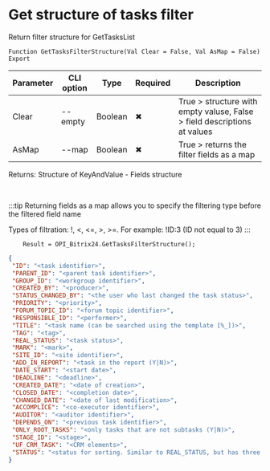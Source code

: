 ﻿---
sidebar_position: 27
---


# Get structure of tasks filter
 Return filter structure for GetTasksList



`Function GetTasksFilterStructure(Val Clear = False, Val AsMap = False) Export`

  | Parameter | CLI option | Type | Required | Description |
  |-|-|-|-|-|
  | Clear | --empty | Boolean | &#x2716; | True > structure with empty valuse, False > field descriptions at values |
  | AsMap | --map | Boolean | &#x2716; | True > returns the filter fields as a map |

  
  Returns:  Structure of KeyAndValue - Fields structure

<br/>

:::tip
Returning fields as a map allows you to specify the filtering type before the filtered field name

 Types of filtration: !, &lt;, &lt;=, &gt;, &gt;=. For example: !ID:3 (ID not equal to 3)
:::
<br/>


```bsl title="1C:Enterprise/OneScript code example"
    Result = OPI_Bitrix24.GetTasksFilterStructure();
```
 



```json title="Result"
{
 "ID": "<task identifier>",
 "PARENT_ID": "<parent task identifier>",
 "GROUP_ID": "<workgroup identifier>",
 "CREATED_BY": "<producer>",
 "STATUS_CHANGED_BY": "<the user who last changed the task status>",
 "PRIORITY": "<priority>",
 "FORUM_TOPIC_ID": "<forum topic identifier>",
 "RESPONSIBLE_ID": "<performer>",
 "TITLE": "<task name (can be searched using the template [%_])>",
 "TAG": "<tag>",
 "REAL_STATUS": "<task status>",
 "MARK": "<mark>",
 "SITE_ID": "<site identifier>",
 "ADD_IN_REPORT": "<task in the report (Y|N)>",
 "DATE_START": "<start date>",
 "DEADLINE": "<deadline>",
 "CREATED_DATE": "<date of creation>",
 "CLOSED_DATE": "<completion date>",
 "CHANGED_DATE": "<date of last modification>",
 "ACCOMPLICE": "<co-executor identifier>",
 "AUDITOR": "<auditor identifier>",
 "DEPENDS_ON": "<previous task identifier>",
 "ONLY_ROOT_TASKS": "<only tasks that are not subtasks (Y|N)>",
 "STAGE_ID": "<stage>",
 "UF_CRM_TASK": "<CRM elements>",
 "STATUS": "<status for sorting. Similar to REAL_STATUS, but has three additional meta-statuses>"
}
```
